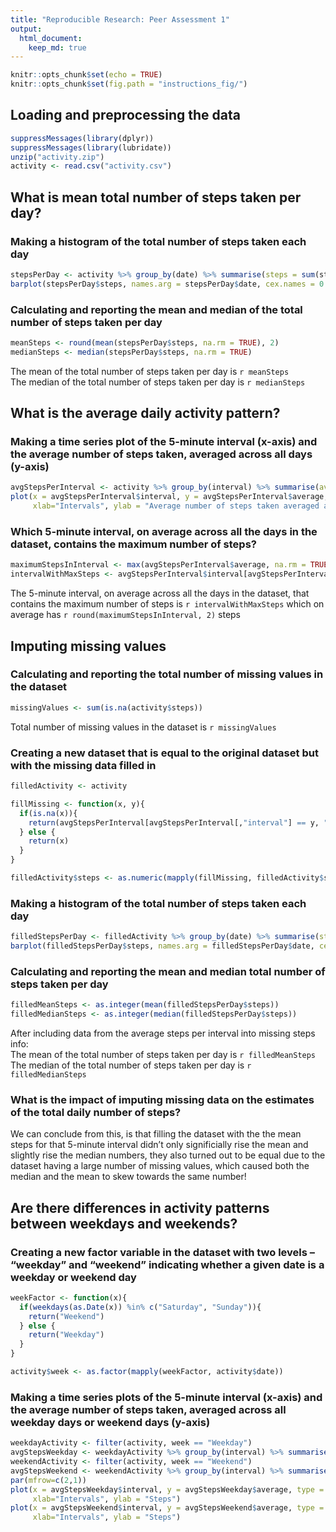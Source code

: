 ```yaml
---
title: "Reproducible Research: Peer Assessment 1"
output: 
  html_document:
    keep_md: true
---
```


```r
knitr::opts_chunk$set(echo = TRUE)
knitr::opts_chunk$set(fig.path = "instructions_fig/")
```

## Loading and preprocessing the data
```r
suppressMessages(library(dplyr))
suppressMessages(library(lubridate))
unzip("activity.zip")
activity <- read.csv("activity.csv")
```
## What is mean total number of steps taken per day?

### Making a histogram of the total number of steps taken each day

```r
stepsPerDay <- activity %>% group_by(date) %>% summarise(steps = sum(steps, na.rm = TRUE))
barplot(stepsPerDay$steps, names.arg = stepsPerDay$date, cex.names = 0.7, las = 2)
```

### Calculating and reporting the mean and median of the total number of steps taken per day

```r
meanSteps <- round(mean(stepsPerDay$steps, na.rm = TRUE), 2)
medianSteps <- median(stepsPerDay$steps, na.rm = TRUE)
```

The mean of the total number of steps taken per day is `r meanSteps`  
The median of the total number of steps taken per day is `r medianSteps`

## What is the average daily activity pattern?

### Making a time series plot of the 5-minute interval (x-axis) and the average number of steps taken, averaged across all days (y-axis)

```r
avgStepsPerInterval <- activity %>% group_by(interval) %>% summarise(average = mean(steps, na.rm = TRUE))
plot(x = avgStepsPerInterval$interval, y = avgStepsPerInterval$average, type = "l", 
     xlab="Intervals", ylab = "Average number of steps taken averaged across all days")
```

### Which 5-minute interval, on average across all the days in the dataset, contains the maximum number of steps?

```r
maximumStepsInInterval <- max(avgStepsPerInterval$average, na.rm = TRUE)
intervalWithMaxSteps <- avgStepsPerInterval$interval[avgStepsPerInterval$average == maximumStepsInInterval]
```

The 5-minute interval, on average across all the days in the dataset,
that contains the maximum number of steps is `r intervalWithMaxSteps`
which on average has `r round(maximumStepsInInterval, 2)` steps

## Imputing missing values

### Calculating and reporting the total number of missing values in the dataset

```r
missingValues <- sum(is.na(activity$steps))
```

Total number of missing values in the dataset is `r missingValues`

### Creating a new dataset that is equal to the original dataset but with the missing data filled in

```r
filledActivity <- activity

fillMissing <- function(x, y){
  if(is.na(x)){
    return(avgStepsPerInterval[avgStepsPerInterval[,"interval"] == y, "average"])
  } else {
    return(x)
  }
}

filledActivity$steps <- as.numeric(mapply(fillMissing, filledActivity$steps, filledActivity$interval))
```

### Making a histogram of the total number of steps taken each day

```r
filledStepsPerDay <- filledActivity %>% group_by(date) %>% summarise(steps = sum(steps))
barplot(filledStepsPerDay$steps, names.arg = filledStepsPerDay$date, cex.names = 0.7, las = 2)
```

### Calculating and reporting the mean and median total number of steps taken per day

```r
filledMeanSteps <- as.integer(mean(filledStepsPerDay$steps))
filledMedianSteps <- as.integer(median(filledStepsPerDay$steps))
```

After including data from the average steps per interval into missing steps info:  
The mean of the total number of steps taken per day is `r filledMeanSteps`  
The median of the total number of steps taken per day is `r filledMedianSteps`

### What is the impact of imputing missing data on the estimates of the total daily number of steps?

We can conclude from this, is that filling the dataset with the the mean steps
for that 5-minute interval didn't only significially rise the mean and slightly
rise the median numbers, they also turned out to be equal due to the dataset
having a large number of missing values, which caused both the median and the mean
to skew towards the same number!

## Are there differences in activity patterns between weekdays and weekends?

### Creating a new factor variable in the dataset with two levels – “weekday” and “weekend” indicating whether a given date is a weekday or weekend day

```r
weekFactor <- function(x){
  if(weekdays(as.Date(x)) %in% c("Saturday", "Sunday")){
    return("Weekend")
  } else {
    return("Weekday")
  }
}

activity$week <- as.factor(mapply(weekFactor, activity$date))
```

### Making a time series plots of the 5-minute interval (x-axis) and the average number of steps taken, averaged across all weekday days or weekend days (y-axis)

```r
weekdayActivity <- filter(activity, week == "Weekday")
avgStepsWeekday <- weekdayActivity %>% group_by(interval) %>% summarise(average = mean(steps, na.rm = TRUE))
weekendActivity <- filter(activity, week == "Weekend")
avgStepsWeekend <- weekendActivity %>% group_by(interval) %>% summarise(average = mean(steps, na.rm = TRUE))
par(mfrow=c(2,1))
plot(x = avgStepsWeekday$interval, y = avgStepsWeekday$average, type = "l",
     xlab="Intervals", ylab = "Steps")
plot(x = avgStepsWeekend$interval, y = avgStepsWeekend$average, type = "l",
     xlab="Intervals", ylab = "Steps")
```